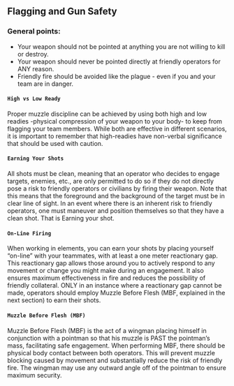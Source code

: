 
## Flagging and Gun Safety

### General points:
- Your weapon should not be pointed at anything you are not willing to kill or destroy.
- Your weapon should never be pointed directly at friendly operators for ANY reason.
- Friendly fire should be avoided like the plague - even if you and your team are in danger.

#### `High vs Low Ready`
Proper muzzle discipline can be achieved by using both high and low readies -physical compression of your weapon to your body- to keep from flagging your team members. 
While both are effective in different scenarios, it is important to remember that high-readies have non-verbal significance that should be used with caution.

#### `Earning Your Shots`
All shots must be clean, meaning that an operator who decides to engage targets, enemies, etc., are only permitted to do so if they do not directly pose a risk to friendly operators or civilians by firing their weapon. Note that this means that the foreground and the background of the target must be in clear line of sight. In an event where there is an inherent risk to friendly operators, one must maneuver and position themselves so that they have a clean shot. That is Earning your shot.

#### `On-Line Firing`
When working in elements, you can earn your shots by placing yourself “on-line” with your teammates, with at least a one meter reactionary gap. This reactionary gap allows those around you to actively respond to any movement or change you might make during an engagement. It also ensures maximum effectiveness in fire and reduces the possibility of friendly collateral. ONLY in an instance where a reactionary gap cannot be made, operators should employ Muzzle Before Flesh (MBF, explained in the next section) to earn their shots.

#### `Muzzle Before Flesh (MBF)`
Muzzle Before Flesh (MBF) is the act of a wingman placing himself in conjunction with a pointman so that his muzzle is PAST the pointman’s mass, facilitating safe engagement. When performing MBF, there should be physical body contact between both operators. This will prevent muzzle blocking caused by movement and substantially reduce the risk of friendly fire. The wingman may use any outward angle off of the pointman to ensure maximum security.
 
<MBFGallery />
